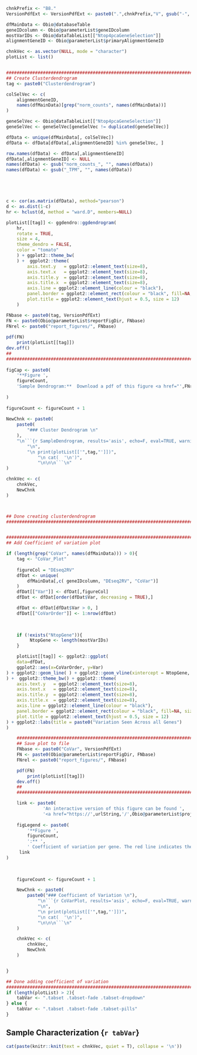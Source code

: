 <!-- Set PArameters Module -->
<!-- Set the chnkPrefix to make all chunks unique in the overall folder -->
```r
chnkPrefix <- "B8."
VersionPdfExt <- VersionPdfExt <- paste0(".",chnkPrefix,"V", gsub("-", "", Sys.Date()), ".pdf")

```

```r
dfMainData <- Obio@databaseTable
geneIDcolumn <- Obio@parameterList$geneIDcolumn
mostVarIDs <- Obio@dataTableList[["Ntop4pcaGeneSelection"]]
alignmentGeneID <- Obio@parameterList$primaryAlignmentGeneID

```


```r
chnkVec <- as.vector(NULL, mode = "character")
plotList <- list()


###############################################################################
## Create Clusterdendrogram                                                  ##
tag <- paste0("Clusterdendrogram")

colSelVec <- c(
    alignmentGeneID,
    names(dfMainData)[grep("norm_counts", names(dfMainData))]
)

geneSelVec <- Obio@dataTableList[["Ntop4pcaGeneSelection"]]
geneSelVec <- geneSelVec[geneSelVec != duplicated(geneSelVec)]

dfData <- unique(dfMainData[, colSelVec])
dfData <- dfData[dfData[,alignmentGeneID] %in% geneSelVec, ]

row.names(dfData) <- dfData[,alignmentGeneID]
dfData[,alignmentGeneID] <- NULL
names(dfData) <- gsub("norm_counts_", "", names(dfData))
names(dfData) <- gsub("_TPM", "", names(dfData))





c <- cor(as.matrix(dfData), method="pearson")
d <- as.dist(1-c)
hr <- hclust(d, method = "ward.D", members=NULL)

plotList[[tag]] <- ggdendro::ggdendrogram(
    hr, 
    rotate = TRUE, 
    size = 4, 
    theme_dendro = FALSE, 
    color = "tomato"
    ) + ggplot2::theme_bw(
    ) +  ggplot2::theme(
        axis.text.y   = ggplot2::element_text(size=8),
        axis.text.x   = ggplot2::element_text(size=8),
        axis.title.y  = ggplot2::element_text(size=8),
        axis.title.x  = ggplot2::element_text(size=8),
        axis.line = ggplot2::element_line(colour = "black"),
        panel.border = ggplot2::element_rect(colour = "black", fill=NA, size=1),
        plot.title = ggplot2::element_text(hjust = 0.5, size = 12)
    )

FNbase <- paste0(tag, VersionPdfExt)
FN <- paste0(Obio@parameterList$reportFigDir, FNbase)
FNrel <- paste0("report_figures/", FNbase)
    
pdf(FN)
    print(plotList[[tag]])
dev.off()
##                                                                       ##
###########################################################################
    
figCap <- paste0(
    '**Figure ',
    figureCount,
    'Sample Dendrogram:**  Download a pdf of this figure <a href="',FNrel,'" target="_blank">here</a>.'
    
)
 
figureCount <- figureCount + 1
    
NewChnk <- paste0(
    paste0(
        "### Cluster Dendrogram \n"
    ),
    "\n```{r SampleDendrogram, results='asis', echo=F, eval=TRUE, warning=FALSE, fig.cap='",figCap,"'}\n",
        "\n",
        "\n print(plotList[['",tag,"']])",
            "\n cat(  '\n')",
            "\n\n\n```\n"   
)

chnkVec <- c(
    chnkVec,
    NewChnk
)



## Done creating clusterdendrogram                                           ##
###############################################################################


###########################################################################
## Add Coefficient of variation plot                                     ##

if (length(grep("CoVar", names(dfMainData))) > 0){
    tag <- "CoVar_Plot"
    
    figureCol = "DEseq2RV"
    dfDat <- unique(
        dfMainData[,c( geneIDcolumn, "DEseq2RV", "CoVar")]
    )
    dfDat[["Var"]] <- dfDat[,figureCol]
    dfDat <- dfDat[order(dfDat$Var, decreasing = TRUE),]

    dfDat <- dfDat[dfDat$Var > 0, ]
    dfDat[["CoVarOrder"]] <- 1:nrow(dfDat)
    
    

    if (!exists("NtopGene")){
         NtopGene <- length(mostVarIDs)
    }

    plotList[[tag]] <- ggplot2::ggplot(
    data=dfDat,
    ggplot2::aes(x=CoVarOrder, y=Var)
) + ggplot2::geom_line( ) + ggplot2::geom_vline(xintercept = NtopGene, col="red"
) +  ggplot2::theme_bw() + ggplot2::theme(
    axis.text.y   = ggplot2::element_text(size=8),
    axis.text.x   = ggplot2::element_text(size=8),
    axis.title.y  = ggplot2::element_text(size=8),
    axis.title.x  = ggplot2::element_text(size=8),
    axis.line = ggplot2::element_line(colour = "black"),
    panel.border = ggplot2::element_rect(colour = "black", fill=NA, size=1),
    plot.title = ggplot2::element_text(hjust = 0.5, size = 12)
) + ggplot2::labs(title = paste0("Variation Seen Across all Genes")
)

    ###########################################################################
    ## Save plot to file                                                     ##
    FNbase <- paste0("CoVar", VersionPdfExt)
    FN <- paste0(Obio@parameterList$reportFigDir, FNbase)
    FNrel <- paste0("report_figures/", FNbase)

    pdf(FN)
        print(plotList[[tag]])
    dev.off()
    ##                                                                       ##
    ###########################################################################

    link <- paste0(
              'An interactive version of this figure can be found ',
              '<a href="https://',urlString,'/',Obio@parameterList$project_id,'/scatterplot?x_axis=CoVarOrder&y_axis=CoVar&headline=2D+Scatterplot" target="_blank">here</a>', '. ')  
    
    figLegend <- paste0(
        '**Figure ', 
        figureCount, 
        ':** ',
        ' Coefficient of variation per gene. The red line indicates the cut-off for the most variable genes in this experiment. The most variable genes are the basis for the PCA analysis and heatmap displays. Download a pdf of this figure <a href="',FNrel,'" target="_blank">here</a>.',
     link
)
    
    

    figureCount <- figureCount + 1

    NewChnk <- paste0(
        paste0("### Coefficient of Variation \n"),
            "\n```{r CoVarPlot, results='asis', echo=F, eval=TRUE, warning=FALSE, fig.cap='",figLegend,"'}\n",
            "\n",
            "\n print(plotList[['",tag,"']])",
            "\n cat(  '\n')",
            "\n\n\n```\n"
    )

    chnkVec <- c(
        chnkVec,
        NewChnk
    )


}

## Done adding coefficient of variation                                  ##
###########################################################################
if (length(plotList) > 2){
    tabVar <- ".tabset .tabset-fade .tabset-dropdown"
} else {
    tabVar <- ".tabset .tabset-fade .tabset-pills"
}
```

## Sample Characterization {`r tabVar`}
```r
cat(paste(knitr::knit(text = chnkVec, quiet = T), collapse = '\n'))
```